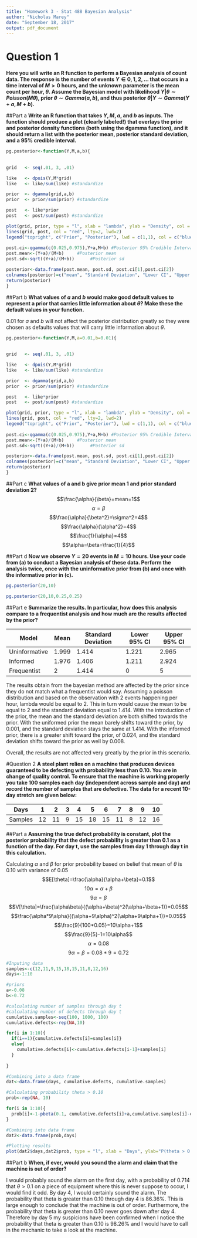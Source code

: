 ```yaml
---
title: "Homework 3 - Stat 488 Bayesian Analysis"
author: "Nicholas Marey"
date: "September 18, 2017"
output: pdf_document
---
```


# Question 1
**Here you will write an R function to perform a Bayesian analysis of count data. The response is the number of events $Y \in {0, 1, 2, . . . }$ that occurs in a time interval of $M > 0$ hours, and the unknown parameter is the mean count per hour, $\theta$. Assume the Bayesian model with likelihood $Y | \theta \sim Poisson(M\theta)$, prior $\theta \sim Gamma(a, b)$, and thus posterior $\theta |Y \sim Gamma(Y + a, M + b)$.**

##Part a
**Write an R function that takes $Y , M, a$, and $b$ as inputs. The function should produce a plot (clearly labeled!) that overlays the prior and posterior density functions (both using the dgamma  function), and it should return a list with the posterior mean, posterior standard deviation, and a 95% credible interval.**
```r
pg.posterior<-function(Y,M,a,b){
  
  
grid   <- seq(.01, 3, .01)

like   <- dpois(Y,M*grid)
like   <- like/sum(like) #standardize

prior  <- dgamma(grid,a,b)
prior  <- prior/sum(prior) #standardize

post   <- like*prior
post   <- post/sum(post) #standardize

plot(grid, prior, type = "l", xlab = "lambda", ylab = "Density", col = "blue")
lines(grid, post, col = "red", lty=2, lwd=2)
legend("topright", c("Prior", "Posterior"), lwd = c(1,1), col = c("blue","red"), lty=c(1,2))
  
post.ci<-qgamma(c(0.025,0.975),Y+a,M+b) #Posterior 95% Credible Interval
post.mean<-(Y+a)/(M+b)     #Posterior mean
post.sd<-sqrt((Y+a)/(M+b))      #Posterior sd

posterior<-data.frame(post.mean, post.sd, post.ci[1],post.ci[2])
colnames(posterior)=c("mean", "Standard Deviation", "Lower CI", "Upper CI")
return(posterior)
}
```

##Part b
**What values of $a$ and $b$ would make good default values to represent a prior that carries little information about $\theta$? Make these the default values in your function.**


0.01 for $a$ and $b$ will not affect the posterior distribution greatly so they were chosen as defaults values that will carry little information about $\theta$.  
```r
pg.posterior<-function(Y,M,a=0.01,b=0.01){
  
  
grid   <- seq(.01, 3, .01)

like   <- dpois(Y,M*grid)
like   <- like/sum(like) #standardize

prior  <- dgamma(grid,a,b)
prior  <- prior/sum(prior) #standardize

post   <- like*prior
post   <- post/sum(post) #standardize

plot(grid, prior, type = "l", xlab = "lambda", ylab = "Density", col = "blue")
lines(grid, post, col = "red", lty=2, lwd=2)
legend("topright", c("Prior", "Posterior"), lwd = c(1,1), col = c("blue","red"), lty=c(1,2))
  
post.ci<-qgamma(c(0.025,0.975),Y+a,M+b) #Posterior 95% Credible Interval
post.mean<-(Y+a)/(M+b)     #Posterior mean
post.sd<-sqrt((Y+a)/(M+b))      #Posterior sd

posterior<-data.frame(post.mean, post.sd, post.ci[1],post.ci[2])
colnames(posterior)=c("mean", "Standard Deviation", "Lower CI", "Upper CI")
return(posterior)
}
```

##Part c
**What values of a and b give prior mean 1 and prior standard deviation 2?**
$$\frac{\alpha}{\beta}=mean=1$$
$$\alpha=\beta$$
$$\frac{\alpha}{\beta^2}=\sigma^2=4$$
$$\frac{\alpha}{\alpha^2}=4$$
$$\frac{1}{\alpha}=4$$
$$\alpha=\beta=\frac{1}{4}$$


##Part d
**Now we observe $Y = 20$ events in $M = 10$ hours. Use your code from (a) to conduct a Bayesian analysis of these data. Perform the analysis twice, once with the uninformative prior from (b) and once with the informative prior in (c).**
```r
pg.posterior(20,10)

pg.posterior(20,10,0.25,0.25)
```

##Part e
**Summarize the results. In particular, how does this analysis compare to a frequentist analysis and how much are the results affected by the prior?**

| Model       | Mean | Standard Deviation | Lower 95% CI | Upper 95% CI |
|-------------|------|--------------------|--------------|--------------|
|Uninformative| 1.999| 1.414              |1.221         |2.965         |
|Informed     |1.976 | 1.406              |1.211         |2.924         |
|Frequentist  | 2    |    1.414           | 0            | 5            |

The results obtain from the bayesian method are affected by the prior since they do not match what a frequentist would say. Assuming a poisson distribution and based on the observation with 2 events happening per hour, lambda would be equal to 2. This in turn would cause the mean to be equal to 2 and the standard deviation equal to 1.414. With the introduction of the prior, the mean and the standard deviation are both shifted towards the prior. With the uniformed prior the mean barely shifts toward the prior, by 0.001, and the standard deviation stays the same at 1.414. With the informed prior, there is a greater shift toward the prior, of 0.024, and the standard deviation shifts toward the prior as well by 0.008. 

Overall, the results are not affected very greatly by the prior in this scenario. 



#Question 2
**A steel plant relies on a machine that produces devices guaranteed to be defecting with probability less than 0.10. You are in change of quality control. To ensure that the machine is working properly you take 100 samples each day (independent across sample and day) and record the number of samples that are defective. The data for a recent 10-day stretch are given below:**



|Days    |1 |2 |3 |4 |5 |6 |7 |8 |9 |10|
|--------|--|--|--|--|--|--|--|--|--|--|
|Samples |12|11|9 |15|18|15|11|8 |12|16|


##Part a
**Assuming the true defect probability is constant, plot the posterior probability that the defect probability is greater than 0.1 as a function of the day. For day t, use the samples from day 1 through day t in this calculation.**

Calculating $\alpha$ and $\beta$ for prior probability based on belief that mean of $\theta$ is 0.10 with variance of 0.05
$$E[\theta]=\frac{\alpha}{\alpha+\beta}=0.1$$
$$10\alpha=\alpha+\beta$$
$$9\alpha=\beta$$
$$V[\theta]=\frac{\alpha\beta}{(\alpha+\beta)^2(\alpha+\beta+1)}=0.05$$
$$\frac{\alpha*9\alpha}{(\alpha+9\alpha)^2(\alpha+9\alpha+1)}=0.05$$
$$\frac{9}{100*0.05}=10\alpha+1$$
$$\frac{9}{5}-1=10\alpha$$
$$\alpha=0.08$$
$$9\alpha=\beta=0.08*9=0.72$$


```r
#Inputing data
samples<-c(12,11,9,15,18,15,11,8,12,16)
days<-1:10

#priors
a<-0.08
b<-0.72

#calculating number of samples through day t
#calculating number of defects through day t
cumulative.samples<-seq(100, 1000, 100)
cumulative.defects<-rep(NA,10)

for(i in 1:10){
  if(i==1){cumulative.defects[i]=samples[i]}
  else{
    cumulative.defects[i]<-cumulative.defects[i-1]+samples[i]
  }
  
}

#Combining into a data frame
dat<-data.frame(days, cumulative.defects, cumulative.samples)

#Calculating probability theta > 0.10
prob<-rep(NA, 10)

for(i in 1:10){
  prob[i]<-1-pbeta(0.1, cumulative.defects[i]+a,cumulative.samples[i]-cumulative.defects[i]+b)
}

#Combining into data frame
dat2<-data.frame(prob,days)

#Plotting results
plot(dat2$days,dat2$prob, type = "l", xlab = "Days", ylab="P(theta > 0.10)", main="Is theta greater than 0.10?")

```


##Part b
**When, if ever, would you sound the alarm and claim that the machine is out of order?**

I would probably sound the alarm on the first day, with a probability of 0.714 that $\theta>0.1$ on a piece of equipment where this is never suppose to occur, I would find it odd. 
By day 4, I would certainly sound the alarm. The probability that theta is greater than 0.10 through day 4 is 86.36%. This is large enough to conclude that the machine is out of order. Furthermore, the probability that theta is greater than 0.10 never goes down after day 4. Therefore by day 5 my suspicions have been confirmed when I notice the probability that theta is greater than 0.10 is 98.26% and I would have to call in the mechanic to take a look at the machine. 
